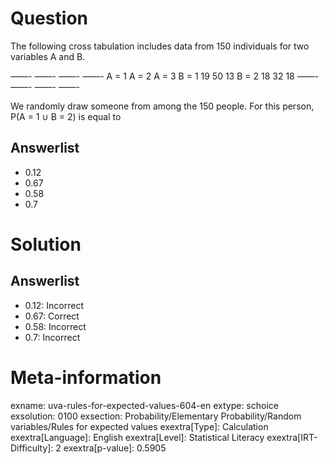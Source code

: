 Question
========

The following cross tabulation includes data from 150 individuals for two variables A and B.

  ------- ------- ------- ------- A = 1 A = 2 A = 3 B = 1 19 50 13 B = 2 18 32 18 ------- ------- ------- -------

We randomly draw someone from among the 150 people. For this person, P(A
= 1 ∪ B = 2) is equal to

Answerlist
----------

* 0.12
* 0.67
* 0.58
* 0.7

Solution
========

Answerlist
----------

* 0.12: Incorrect
* 0.67: Correct
* 0.58: Incorrect
* 0.7: Incorrect

Meta-information
================
exname: uva-rules-for-expected-values-604-en
extype: schoice
exsolution: 0100
exsection: Probability/Elementary Probability/Random variables/Rules for expected values
exextra[Type]: Calculation
exextra[Language]: English
exextra[Level]: Statistical Literacy
exextra[IRT-Difficulty]: 2
exextra[p-value]: 0.5905
